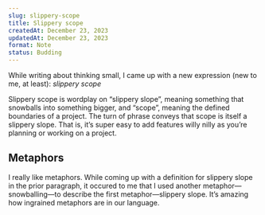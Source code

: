 ```yaml
---
slug: slippery-scope
title: Slippery scope
createdAt: December 23, 2023
updatedAt: December 23, 2023
format: Note
status: Budding
---
```


While writing about <Link href="/think-small">thinking small</Link>, I came up with a new expression (new to me, at least): _slippery scope_

Slippery scope is wordplay on “slippery slope”, meaning something that snowballs into something bigger, and “scope”, meaning the defined boundaries of a project. The turn of phrase conveys that scope is itself a slippery slope. That is, it’s super easy to add features willy nilly as you’re planning or working on a project.

## Metaphors

I really like metaphors. While coming up with a definition for slippery slope in the prior paragraph, it occured to me that I used another metaphor—snowballing—to describe the first metaphor—slippery slope. It’s amazing how ingrained metaphors are in our language.
